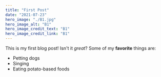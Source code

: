 ```yaml
---
title: "First Post"
date: "2021-07-23"
hero_image: "./B1.jpg"
hero_image_alt: "B1"
hero_image_credit_text: "B1"
hero_image_credit_link: "B1"
---
```

This is my first blog post! Isn't it *great*?
Some of my **favorite** things are:
* Petting dogs
* Singing
* Eating potato-based foods